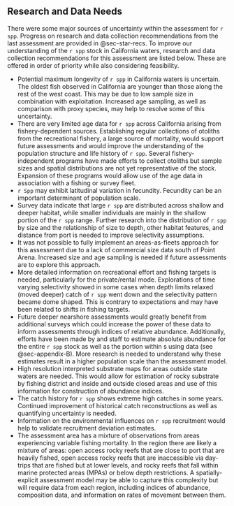 ## Research and Data Needs

<!-- 1. Describe progress on Research and Data Needs items identified in the most recent previous stock assessment document and associated STAR panel report.  -->
<!-- 2. Describe new research and data needs and specify their priority (high, medium, low).  -->

There were some major sources of uncertainty within the assessment for `r spp`. Progress on research and data collection recommendations from the last assessment are provided in @sec-star-recs. To improve our understanding of the `r spp` stock in California waters, research and data collection recommendations for this assessment are listed below. These are offered in order of priority while also considering feasibility.

* Potential maximum longevity of `r spp` in California waters is uncertain.  The oldest fish observed in California are younger than those along the rest of the west coast.  This may be due to low sample size in combination with exploitation.  Increased age sampling, as well as comparison with proxy species, may help to resolve some of this uncertainty.  
* There are very limited age data for `r spp` across California arising from fishery-dependent sources. Establishing regular collections of otoliths from the recreational fishery, a large source of mortality, would support future assessments and would improve the understanding of the population structure and life history of `r spp`.  Several fishery-independent programs have made efforts to collect otoliths but sample sizes and spatial distributions are not yet representative of the stock.  Expansion of these programs would allow use of the age data in association with a fishing or survey fleet.  
* `r Spp` may exhibit latitudinal variation in fecundity.  Fecundity can be an important determinant of population scale. 
* Survey data indicate that large `r spp` are distributed across shallow and deeper habitat, while smaller individuals are mainly in the shallow portion of the `r spp` range.  Further research into the distribution of `r spp` by size and the relationship of size to depth, other habitat features, and distance from port is needed to improve selectivity assumptions.    
* It was not possible to fully implement an areas-as-fleets approach for this assessment due to a lack of commercial size data south of Point Arena.  Increased size and age sampling is needed if future assessments are to explore this approach. 
* More detailed information on recreational effort and fishing targets is needed, particularly for the private/rental mode.  Explorations of time varying selectivity showed in some cases when depth limits relaxed (moved deeper) catch of `r spp` went down and the selectivity pattern became dome shaped.  This is contrary to expectations and may have been related to shifts in fishing targets.  
* Future deeper nearshore assessments would greatly benefit from additional \gls{cdfw} \gls{rov} surveys which could increase the power of these data to inform assessments through indices of relative abundance.  Additionally, efforts have been made by \gls{cdfw} and \gls{swfsc} staff to estimate absolute abundance for the entire `r spp` stock as well as the portion within \gls{mpa}s using \gls{rov} data (see @sec-appendix-B).  More research is needed to understand why these estimates result in a higher population scale than the assessment model.  
* High resolution interpreted substrate maps for areas outside state waters are needed.  This would allow for estimation of rocky substrate by fishing district and inside and outside closed areas and use of this information for construction of abundance indices.  
* The catch history for `r spp` shows extreme high catches in some years.  Continued improvement of historical catch reconstructions as well as quantifying uncertainty is needed.
* Information on the environmental influences on `r spp` recruitment would help to validate recruitment deviation estimates.
* The assessment area has a mixture of observations from areas experiencing variable fishing mortality. In the region there are likely a mixture of areas: open access rocky reefs that are close to port that are heavily fished, open access rocky reefs that are inaccessible via day-trips that are fished but at lower levels, and rocky reefs that fall within marine protected areas (MPAs) or below depth restrictions. A spatially-explicit assessment model may be able to capture this complexity but will require data from each region, including indices of abundance, composition data, and information on rates of movement between them.
